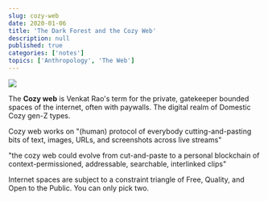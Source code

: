 ```yaml
---
slug: cozy-web
date: 2020-01-06
title: 'The Dark Forest and the Cozy Web'
description: null
published: true
categories: ['notes']
topics: ['Anthropology', 'The Web']
---
```


<Image src="./cozyweb-tw.png" />

The **Cozy web** is Venkat Rao's term for the private, gatekeeper bounded spaces of the internet, often with paywalls. The digital realm of Domestic Cozy gen-Z types.

Cozy web works on "(human) protocol of everybody cutting-and-pasting bits of text, images, URLs, and screenshots across live streams"

"the cozy web could evolve from cut-and-paste to a personal blockchain of context-permissioned, addressable, searchable, interlinked clips"

Internet spaces are subject to a constraint triangle of Free, Quality, and Open to the Public. You can only pick two.



